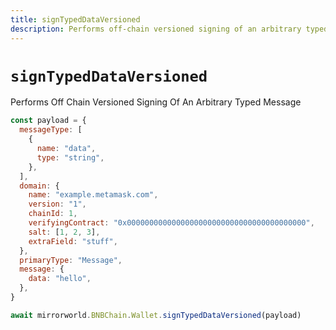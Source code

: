 ```yaml
---
title: signTypedDataVersioned
description: Performs off-chain versioned signing of an arbitrary typed message
---
```


# `signTypedDataVersioned`

Performs Off Chain Versioned Signing Of An Arbitrary Typed Message

```js
const payload = {
  messageType: [
    {
      name: "data",
      type: "string",
    },
  ],
  domain: {
    name: "example.metamask.com",
    version: "1",
    chainId: 1,
    verifyingContract: "0x0000000000000000000000000000000000000000",
    salt: [1, 2, 3],
    extraField: "stuff",
  },
  primaryType: "Message",
  message: {
    data: "hello",
  },
}

await mirrorworld.BNBChain.Wallet.signTypedDataVersioned(payload)
```

